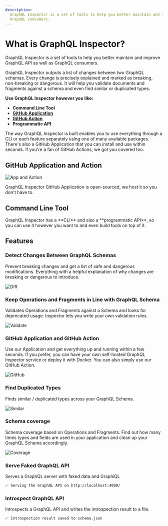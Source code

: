 ```yaml
---
description:
  GraphQL Inspector is a set of tools to help you better maintain and improve GraphQL API as well as
  GraphQL consumers.
---
```



# What is GraphQL Inspector?

GraphQL Inspector is a set of tools to help you better maintain and improve GraphQL API as well as
GraphQL consumers.

GraphQL Inspector outputs a list of changes between two GraphQL schemas. Every change is precisely
explained and marked as breaking, non-breaking or dangerous. It will help you validate documents and
fragments against a schema and even find similar or duplicated types.

**Use GraphQL Inspector however you like:**

- **Command Line Tool**
- [**GitHub Application**](/docs/products/github)
- [**GitHub Action**](/docs/products/action)
- **Programmatic API**

The way GraphQL Inspector is built enables you to use everything through a CLI or each feature
separately using one of many available packages. There's also a GitHub Application that you can
install and use within seconds. If you're a fan of GitHub Actions, we got you covered too.

## GitHub Application and Action

![App and Action](/assets/img/github/app-action.jpg)

<Callout>
  GraphQL Inspector GitHub Application is open-sourced, we host it so you don't have to.
</Callout>

## Command Line Tool

<CliDemo />

<Callout>
  GraphQL Inspector has a **CLI** and also a **programmatic API**, so you can use it however you
  want to and even build tools on top of it.
</Callout>

## Features

### Detect Changes Between GraphQL Schemas

Prevent breaking changes and get a list of safe and dangerous modifications. Everything with a
helpful explanation of why changes are breaking or dangerous to introduce.

![Diff](/assets/img/cli/diff.jpg)

### Keep Operations and Fragments in Line with GraphQL Schema

Validates Operations and Fragments against a Schema and looks for deprecated usage. Inspector lets
you write your own validation rules.

![Validate](/assets/img/cli/validate.jpg)

### GitHub Application and GitHub Action

Use our Application and get everything up and running within a few seconds. If you prefer, you can
have your own self-hosted GraphQL Inspector service or deploy it with Docker. You can also simply
use our GitHub Action.

![GitHub](/assets/img/cli/github.jpg)

### Find Duplicated Types

Finds similar / duplicated types across your GraphQL Schema.

![Similar](/assets/img/cli/similar.jpg)

### Schema coverage

Schema coverage based on Operations and Fragments. Find out how many times types and fields are used
in your application and clean up your GraphQL Schema accordingly.

![Coverage](/assets/img/cli/coverage.jpg)

### Serve Faked GraphQL API

Serves a GraphQL server with faked data and GraphiQL

```sh
✅ Serving the GraphQL API on http://localhost:4000/
```

### Introspect GraphQL API

Introspects a GraphQL API and writes the introspection result to a file.

```sh
✅ Introspection result saved to schema.json
```
